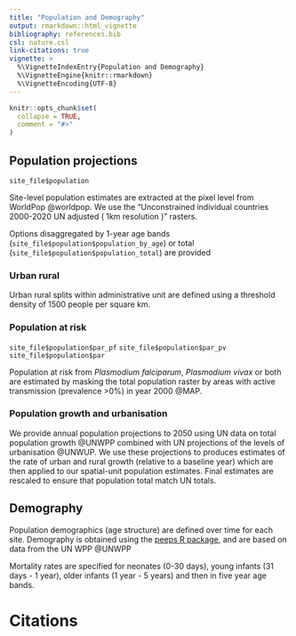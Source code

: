 ```yaml
---
title: "Population and Demography"
output: rmarkdown::html_vignette
bibliography: references.bib
csl: nature.csl
link-citations: true
vignette: >
  %\VignetteIndexEntry{Population and Demography}
  %\VignetteEngine{knitr::rmarkdown}
  %\VignetteEncoding{UTF-8}
---
```


```r
knitr::opts_chunk$set(
  collapse = TRUE,
  comment = "#>"
)
```

## Population projections

`site_file$population`

Site-level population estimates are extracted at the pixel level from 
WorldPop @worldpop. We use the "Unconstrained individual 
countries 2000-2020 UN adjusted ( 1km resolution )" rasters.

Options disaggregated by 1-year age bands (`site_file$population$population_by_age`)
or total (`site_file$population$population_total`) are provided

### Urban rural 

Urban rural splits within administrative unit are defined using a threshold
density of 1500 people per square km.

### Population at risk

`site_file$population$par_pf`
`site_file$population$par_pv`
`site_file$population$par`

Population at risk from _Plasmodium falciparum_, _Plasmodium vivax_ or both are
estimated by masking the total population raster by areas with active transmission 
(prevalence >0%) in year 2000 @MAP.

### Population growth and urbanisation

We provide annual population projections to 2050 using UN data on total population
growth @UNWPP combined with UN projections of 
the levels of urbanisation @UNWUP.
We use these projections to produces estimates of the rate of urban and rural
growth (relative to a baseline year) which are then applied to our spatial-unit
population estimates. Final estimates are rescaled to ensure that
population total match UN totals.

## Demography

Population demographics (age structure) are defined over time for each site.
Demography is obtained using the [peeps R package](https://github.com/mrc-ide/peeps),
and are based on data from the UN WPP @UNWPP

Mortality rates are specified for neonates (0-30 days), young infants 
(31 days - 1 year), older infants (1 year - 5 years) and then in five year age 
bands.

# Citations
